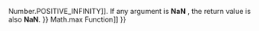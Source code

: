 {{Page_Title}}
{{Flags}}
{{Summary_Section|Returns the smaller of a set of numeric expressions.

}}
{{JS_Syntax|Formats={{JS_Syntax_Format
|Format= Math.min([ number1 [, number2 [... [, numberN ]]]])}}
}}
{{Remarks_Section
|Remarks=The optional number1, number2, ..., numberN arguments are numeric expressions to be evaluated.

If no arguments are provided, the return value is equal to [[javascript/Number/constants{{!}}Number.POSITIVE_INFINITY]]. If any argument is '''NaN''' , the return value is also '''NaN'''.
}}
{{Examples_Section
|Not_required=No
|Examples={{Single_Example
|Language=JavaScript
|Description=The following code shows how to get the smaller of two expressions.

|Code= var x = Math.min(107 - 3, 48 * 90);
 document.write(x);
 
 // Output:
 // 104
}}}}
{{See_Also_Section
|Manual_links=* [[javascript/Math/max{{!}}Math.max Function]]
}}
{{Topics | JS Basic}}

{{External_Attribution
|Is_CC-BY-SA=No
|Sources=MSDN
|MDN_link=
|MSDN_link=http://msdn.microsoft.com/en-us/library/ie/yek4tbz0%28v=vs.94%29.aspx Windows Internet Explorer JavaScript reference
|HTML5Rocks_link=
}}
